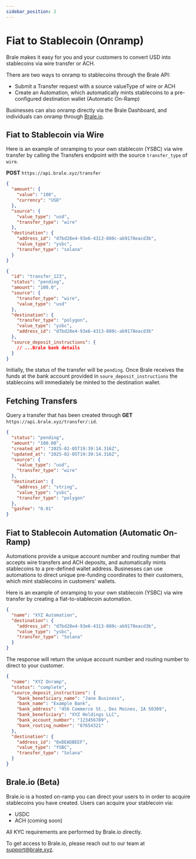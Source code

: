 ```yaml
---
sidebar_position: 2
---
```


# Fiat to Stablecoin (Onramp)

Brale makes it easy for you and your customers to convert USD into stablecoins via wire transfer or ACH.

There are two ways to onramp to stablecoins through the Brale API:

- Submit a Transfer request with a source valueType of wire or ACH
- Create an Automation, which automatically mints stablecoins to a pre-configured destination wallet (Automatic On-Ramp)

Businesses can also onramp directly via the Brale Dashboard, and individuals can onramp through [Brale.io](#).

## Fiat to Stablecoin via Wire

Here is an example of onramping to your own stablecoin (YSBC) via wire transfer by calling the Transfers endpoint with the source `transfer_type` of `wire`.

**POST** `https://api.brale.xyz/transfer`

```json title="Request Body" showLineNumbers
{
  "amount": {
    "value": "100",
    "currency": "USD"
  },
  "source": {
    "value_type": "usd",
    "transfer_type": "wire"
  },
  "destination": {
    "address_id": "d7bd28e4-93e6-4313-880c-ab9178eacd3b",
    "value_type": "ysbc",
    "transfer_type": "solana"
  }
}
```

```json title="Response Body" showLineNumbers
{
  "id": "transfer_123",
  "status": "pending",
  "amount": "100.0",
  "source": {
    "transfer_type": "wire",
    "value_type": "usd"
  },
  "destination": {
    "transfer_type": "polygon",
    "value_type": "ysbc",
    "address_id": "d7bd28e4-93e6-4313-880c-ab9178eacd3b"
  },
  "source_deposit_instructions": {
    // ...Brale bank details
  }
}
```

Initially, the status of the transfer will be `pending`. Once Brale receives the funds at the bank account provided in `soure_deposit_instructions` the stablecoins will immediately be minted to the destination wallet.

## Fetching Transfers

Query a transfer that has been created through **GET** `https://api.brale.xyz/transfer/:id`.

```json title="Response Body" showLineNumbers
{
  "status": "pending",
  "amount": "100.00",
  "created_at": "2025-02-05T19:39:14.316Z",
  "updated_at": "2025-02-05T19:39:14.316Z",
  "source": {
    "value_type": "usd",
    "transfer_type": "wire"
  },
  "destination": {
    "address_id": "string",
    "value_type": "ysbc",
    "transfer_type": "polygon"
  },
  "gasFee": "0.01"
}
```

## Fiat to Stablecoin Automation (Automatic On-Ramp)

Automations provide a unique account number and routing number that accepts wire transfers and ACH deposits, and automatically mints stablecoins to a pre-defined wallet address. Businesses can use automations to direct unique pre-funding coordinates to their customers, which mint stablecoins in customers' wallets.

Here is an example of onramping to your own stablecoin (YSBC) via wire transfer by creating a fiat-to-stablecoin automation.

```json title="Request Body" showLineNumbers
{
  "name": "XYZ Automation",
  "destination": {
    "address_id": "d7bd28e4-93e6-4313-880c-ab9178eacd3b",
    "value_type": "ysbc",
    "transfer_type": "Solana"
  }
}
```

The response will return the unique account number and routing number to direct to your customer.

```json title="Response Body" showLineNumbers
{
  "name": "XYZ Onramp",
  "status": "complete",
  "source_deposit_instructions": {
    "bank_beneficiary_name": "Jane Business",
    "bank_name": "Example Bank",
    "bank_address": "456 Commerce St., Des Moines, IA 50309",
    "bank_beneficiary": "XYZ Holdings LLC",
    "bank_account_number": "123456789",
    "bank_routing_number": "87654321"
  },
  "destination": {
    "address_id": "0xDEADBEEF",
    "value_type": "YSBC",
    "transfer_type": "Solana"
  }
}
```

## Brale.io (Beta)

Brale.io is a hosted on-ramp you can direct your users to in order to acquire stablecoins you have created. Users can acquire your stablecoin via:

- USDC
- ACH (coming soon)

All KYC requirements are performed by Brale.io directly.

To get access to Brale.io, please reach out to our team at [support@brale.xyz](mailto:support@brale.xyz).
